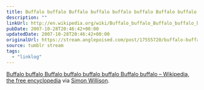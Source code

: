 ```yaml
---
title: Buffalo buffalo Buffalo buffalo buffalo buffalo Buffalo buffalo
description: ""
linkUrl: http://en.wikipedia.org/wiki/Buffalo_buffalo_Buffalo_buffalo_buffalo_buffalo_Buffalo_buffalo
pubDate: 2007-10-28T20:46:42+00:00
updatedDate: 2007-10-28T20:46:42+00:00
originalUrl: https://stream.anglepoised.com/post/17555720/buffalo-buffalo-buffalo-buffalo-buffalo-buffalo
source: tumblr stream
tags:
  - "linklog"
---
```


[Buffalo buffalo Buffalo buffalo buffalo buffalo Buffalo buffalo – Wikipedia, the free encyclopedia][1] via [Simon Willison](http://simonwillison.net/).

[1]: http://en.wikipedia.org/wiki/Buffalo_buffalo_Buffalo_buffalo_buffalo_buffalo_Buffalo_buffalo
